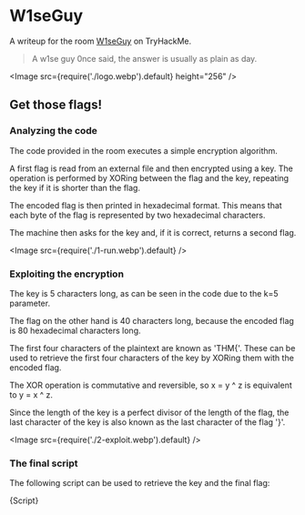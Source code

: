 
# W1seGuy

A writeup for the room [W1seGuy](https://tryhackme.com/r/room/w1seguy) on TryHackMe.

> A w1se guy 0nce said, the answer is usually as plain as day.

<Image src={require('./logo.webp').default} height="256" />

## Get those flags!

### Analyzing the code

The code provided in the room executes a simple encryption algorithm.

A first flag is read from an external file and then encrypted using a key.
The operation is performed by XORing between the flag and the key, repeating the key if it is shorter than the flag.

The encoded flag is then printed in hexadecimal format. This means that each byte of the flag is represented by two hexadecimal characters.

The machine then asks for the key and, if it is correct, returns a second flag.

<Image src={require('./1-run.webp').default} />

### Exploiting the encryption

The key is 5 characters long, as can be seen in the code due to the k=5 parameter.

The flag on the other hand is 40 characters long, because the encoded flag is 80 hexadecimal characters long.

The first four characters of the plaintext are known as 'THM\{'.
These can be used to retrieve the first four characters of the key by XORing them with the encoded flag.

The XOR operation is commutative and reversible, so x = y ^ z is equivalent to y = x ^ z.

Since the length of the key is a perfect divisor of the length of the flag, the last character of the key is also known as the last character of the flag '\}'.

<Image src={require('./2-exploit.webp').default} />

### The final script

The following script can be used to retrieve the key and the final flag:

<CodeBlock language="py">{Script}</CodeBlock>
